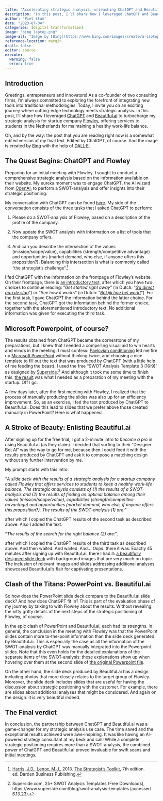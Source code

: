 ```yaml
---
title: "Accelerating strategic analysis: unleashing ChatGPT and Beautiful.ai"
description: "In this post, I'll share how I leveraged ChatGPT and Beautiful.ai to turbocharge my strategic analysis for a startup company."
author: "Piet Stam"
date: "2023-07-04"
categories: [digital transformation]
image: "bing_laptop.png"
image-alt: "Image by [Bing](https://www.bing.com/images/create/a-laptop-with-icons-of-a-slide-deck/64a32ec6db924606893070cc7bd2be6f?id=FTC3ZH4tqKeyF9Qh%2fZv%2fmg%3d%3d&view=detailv2&idpp=genimg&idpclose=1&FORM=SYDBIC), with the help of DALL·E, adapted by Piet Stam"
reference-location: margin
draft: false
editor: source
execute: 
  warning: false
  error: true
---
```


## Introduction

Greetings, entrepreneurs and innovators! As a co-founder of two consulting firms, I'm always committed to exploring the forefront of integrating new tools into traditional methodologies. Today, I invite you on an exciting journey where cutting-edge technology meets strategic analysis. In this post, I'll share how I leveraged [ChatGPT](https://chat.openai.com/) and [Beautiful.ai](https://www.beautiful.ai/) to turbocharge my strategic analysis for startup company [Flowley](https://students.flowley.nl/), offering services to students in the Netherlands for maintaining a healthy work-life balance. 

Oh, and by the way: the post that you are reading right now is a somewhat edited version of my final text. Edited by ChatGPT, of course. And the image is created by [Bing](https://www.bing.com/images/create/a-laptop-with-icons-of-a-slide-deck/64a32ec6db924606893070cc7bd2be6f?id=FTC3ZH4tqKeyF9Qh%2fZv%2fmg%3d%3d&view=detailv2&idpp=genimg&idpclose=1&FORM=SYDBIC) with the help of [DALL·E](https://openai.com/dall-e-2).

## The Quest Begins: ChatGPT and Flowley

Preparing for an initial meeting with Flowley, I sought to conduct a comprehensive strategic analysis based on the information available on their website. My eureka moment was to engage ChatGPT, the AI wizard from [OpenAI](https://openai.com/), to perform a SWOT-analysis and offer insights into their strategic positioning.

My conversation with ChatGPT can be found [here](https://chat.openai.com/share/1f3096cf-76a7-42c4-a03e-e476d137387e). My side of the conversation consists of the three tasks that I asked ChatGPT to perform:

1. Please do a SWOT-analysis of Flowley, based on a description of the profile of the company.

2. Now update the SWOT analysis with information on a list of tools that the company offers.

3. And can you describe the intersection of the values (mission/scope/value), capabilities (strength/competitive advantage) and opportunities (market demand, who else, if anyone offers this proposition?). Balancing this intersection is what is commonly called "the strategist's challenge".[^1]

I fed ChatGPT with the information on the frontpage of Flowley's website. On their frontpage, there is [an introductory text](https://uu.flowley.nl/#flex-page), after which you have two choices to continue reading: "*Get started right away*" (in Dutch: "[*Ga direct aan de slag*](https://uu.flowley.nl/#theme-list)") or "*See how it works*" (in Dutch: "[*Bekijk hoe het werkt*](https://uu.flowley.nl/#more-about)"). For the first task, I gave ChatGPT the information behind the latter choice. For the second task, ChatGPT got the information behind the former choice, together with the aforementioned introductory text. No additional information was given for executing the third task.

## Microsoft Powerpoint, of course?

The results obtained from ChatGPT became the cornerstone of my preparations, but I knew that I needed a compelling visual aid to win hearts and minds in the meeting. I must confess: [Pavlovian conditioning](https://en.wikipedia.org/wiki/Classical_conditioning) led me fire up [Microsoft PowerPoint](https://www.microsoft.com/nl-nl/microsoft-365/powerpoint) without thinking twice, and choosing a nice template to fill out the text that was produced by ChatGPT (with a little help of me feeding the beast). I used the free "SWOT Analysis Template 3 (16:9)" as designed by [Superside](https://www.superside.com/).[^2] And although it took me some time to finish this, [the result](chatgpt.pdf) was what I needed as a preparation of my meeting with the startup. Off I go.

A few days later, after the first meeting with Flowley, I realized that the process of manually producing the slides was also up for an efficiency improvement. So, as an exercise, I fed the text produced by ChatGPT to Beautiful.ai. Does this lead to slides that we prefer above those created manually in PowerPoint? Here is what happened.

## A Stroke of Beauty: Enlisting Beautiful.ai

After signing up for the free trial, I got a 2-minute intro *to become a pro* in using Beautiful.ai (as they claim). I decided that surfing to their "Designer Bot AI" was the way to go for me, because then I could feed it with the results produced by ChatGPT and ask it to compose a matching design without any further intervention by me.

My prompt starts with this intro:

"*A slide deck with the results of a strategic analysis for a startup company called Flowley that offers services to students to keep a healthy work-life balance. The strategic analysis consists of (1) the results of a SWOT-analysis and (2) the results of finding an optimal balance among their values (mission/scope/value), capabilities (strength/competitive advantage) and opportunities (market demand, who else, if anyone offers this proposition?). The results of the SWOT-analysis (1) are:*" 

after which I copied the ChatGPT results of the second task as described above. Also I added the text:

"*The results of the search for the right balance (2) are:*",

after which I copied the ChatGPT results of the third task as described above. And then waited. And waited. And... Oops. there it was. Exactly 45 minutes after signing up with Beautiful.ai, there I had it: [a beautifully designed slide deck](beautiful_ai_and_chatgpt.pdf) with background images that are very much on topic. The inclusion of relevant images and slides addressing additional analyses showcased Beautiful.ai's flair for captivating presentations.

## Clash of the Titans: PowerPoint vs. Beautiful.ai

So how does the PowerPoint slide deck compare to the Beautiful.ai slide deck? And how does ChatGPT fit in? This is part of the evaluation phase of my journey by talking to with Flowley about the results. Without revealing the nitty gritty details of the next steps of the strategic positioning of Flowley, of course.

In the epic clash of PowerPoint and Beautiful.ai, each had its strengths. In general, the conclusion in the meeting with Flowley was that the PowerPoint slides contain more to-the-point information than the slide deck generated by Beautiful.ai. This is especially the case as all the information of the SWOT-analysis by ChatGPT was manually integrated into the Powerpoint slides. Note that this even holds for the detailed explanations of the separate items of the SWOT-analysis: these explanations show up when hovering over them at the second slide of [the original Powerpoint file](chatgpt.pptx).

On the other hand, the slide deck produced by Beautiful.ai has a design including photos that more closely relates to the target group of Flowley. Moreover, the slide deck includes slides that are useful for having the discussion about strategic positioning with the customer. For example, there are slides about additional analyses that might be considered. And again on the design: it is very beautiful indeed.

## The Final verdict

In conclusion, the partnership between ChatGPT and Beautiful.ai was a game-changer for my strategic analysis use case. The time saved and the exceptional results achieved were awe-inspiring. It was like having an AI-powered strategy consultant at my beck and call! While a complete strategic positioning requires more than a SWOT-analysis, the combined power of ChatGPT and Beautiful.ai proved invaluable for swift scans and initial meetings.

[^1]: [Harris, J.D.](https://www.darden.virginia.edu/faculty-research/directory/jared-d-harris), [Lenox, M.J.](https://www.darden.virginia.edu/faculty-research/directory/michael-lenox), 2013. [The Strategist’s Toolkit](https://www.amazon.com/Strategists-Toolkit-Jared-D-Harris/dp/1615981977/), 7th edition. ed. Darden Business Publishing.
[^2]: Superside.com, 25+ SWOT Analysis Templates (Free Downloads), https://www.superside.com/blog/swot-analysis-templates (accessed 6.13.23).
